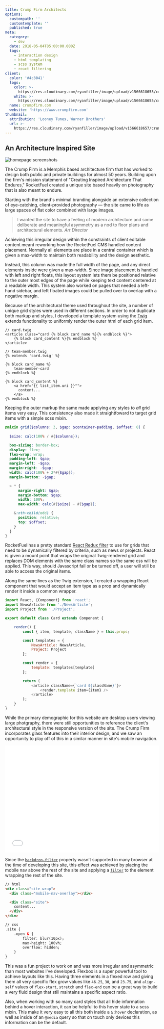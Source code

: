 ```yaml
---
title: Crump Firm Architects
options:
  custompath: ''
  customtemplate: ''
  published: true
meta:
  category:
    - dev
  date: 2018-05-04T05:00:00.000Z
  tags:
    - interaction design
    - html templating
    - scss system
    - react filtering
client:
  color: '#4c3041'
  logo:
    color: >-
      https://res.cloudinary.com/ryanfiller/image/upload/v1566618655/crump/crump-logo-color_rdtsuo.svg
    white: >-
      https://res.cloudinary.com/ryanfiller/image/upload/v1566618655/crump/crump-logo-white_h8atcd.svg
  name: crumpfirm.com
  website: 'https://www.crumpfirm.com'
thumbnail:
  attribution: 'Looney Tunes, Warner Brothers'
  url: >-
    https://res.cloudinary.com/ryanfiller/image/upload/v1566618657/crump/crump-looney-tunes_l7wkmr.gif
---
```


<PortfolioHeader>
  <h2>An Architecture Inspired Site</h2>
  <img src="../../images/uploads/crump-whole-homepage.png" alt="homepage screenshots" />
</PortfolioHeader>

<!--
<PortfolioHeader>
  <h2>An Architecture Inspired Site</h2>
  <img src="../../images/uploads/crump-whole-homepage.png" alt="homepage screenshots" />
</PortfolioHeader>
-->

The Crump Firm is a Memphis based architecture firm that has worked to design both public and private buildings for almost 50 years. Building upon the firm's mission statement of "Creating Inspired Architecture That Endures," RocketFuel created a unique site based heavily on photography that is also meant to endure.

Starting with the brand's minimal branding alongside an extensive collection of eye-catching, client-provided photography — the site came to life as large spaces of flat color combined with large images.

<!--
<PortfolioHeader>
  <h2>Architecture & Asymmetry</h2>
  <img src="../../images/uploads/crump-about-page.jpg" alt="about page screenshot showing asymmetric images" />
</PortfolioHeader>
-->

>I wanted the site to have a feeling of modern architecture and some deliberate and meaningful asymmetry as a nod to floor plans and architectural elements.
><cite>Art Director</cite>

Achieving this irregular design within the constraints of client editable content meant reworking how the RocketFuel CMS handled content placement. Normally all elements are place in a central container which is given a max-width to maintain both readability and the design aesthetic. 

Instead, this column was made the full width of the page, and any direct elements inside were given a max-width. Since image placement is handled with left and right floats, this layout system lets them be positioned relative to the outer most edges of the page while keeping text content centered at a readable width. This system also worked on pages that needed a left-hand sidebar, and left floated images could be pulled over to overlap with a negative margin.

<!--
<PortfolioHeader>
  <h2>Many Types of Grid Styles</h2>
  <img src="../../images/uploads/crump-grids.png" alt="projects, services, team, and news grids" />
</PortfolioHeader>
-->

Because of the architectural theme used throughout the site, a number of unique grid styles were used in different sections. In order to not duplicate both markup and styles, I developed a template system using the [Twig](https://twig.symfony.com/) extends functionality to uniformly render the outer html of each grid item.

``` twig
// card.twig
<article class="card {% block card_name %}{% endblock %}">
    {% block card_content %}{% endblock %}
</article>

// team-member.twig
{% extends 'card.twig' %}

{% block card_name %}
    team-member-card
{% endblock %}

{% block card_content %}
    <a href="{{ list_item.uri }}"">
      content...
    </a>
{% endblock %}
```

Keeping the outer markup the same made applying any styles to _all_ grid items very easy. This consistency also made it straightfoward to target grid items with a simple scss mixin.

``` scss
@mixin grid($columns: 3, $gap: $container-padding, $offset: 0) {
    
  $size: calc(100% / #{$columns});

  box-sizing: border-box;
  display: flex;
  flex-wrap: wrap;
  padding-left: $gap;
  margin-left: -$gap;
  margin-right: -$gap;
  width: calc(100% + 2*#{$gap});
  margin-bottom: -$gap;

  > * {
      margin-right: $gap;
      margin-bottom: $gap;
      width: 100%;
      max-width: calc(#{$size} - #{$gap});

    &:nth-child(odd) {
      position: relative;
      top: $offset;
    }
  }
}
```

RocketFuel has a pretty standard [React Redux filter](https://www.npmjs.com/package/redux-filter) to use for grids that need to be dynamically filtered by criteria, such as news or projects. React is given a mount point that wraps the original Twig-rendered grid and replaces DOM elements with the same class names so the same css will be applied. This way, should Javascript fail or be turned off, a user will still be able to access the original items.

Along the same lines as the Twig extension, I created a wrapping React component that would accept an item type as a prop and dynamically render it inside a common wrapper.

``` javascript
import React, {Component} from 'react';
import NewsArticle from './NewsArticle';
import Project from './Project';

export default class Card extends Component {

    render() {
        const { item, template, className } = this.props;

        const templates = {
            NewsArticle: NewsArticle,
            Project: Project
        };

        const render = {
            template: templates[template]
        };

        return (
            <article className={`card ${className}`}>
                <render.template item={item} />
            </article>
        );
    }
}
```

<!--
<PortfolioHeader>
  <h2>Frosted Mobile Nav</h2>
  <img src="../../images/uploads/crump-mobile-nav.png" alt="screenshots of mobile nav" />
</PortfolioHeader>
-->

While the primary demographic for this website are desktop users viewing large photgraphy, there were still opportunities to reference the client's architectural style in the responsive version of the site. The Crump Firm incorporates glass features into their interior design, and we saw an opportunity to play off of this in a similar manner in site's mobile navigation.

<iframe height="350" style="width: 100%;" scrolling="no" title="Crump Navicon" src="//codepen.io/ryanfiller89/embed/gvMLJQ/?height=325&theme-id=0&default-tab=result" frameborder="no" allowtransparency="true" allowFullScreen={true}>
</iframe>

Since the [`backdrop-filter`](https://developer.mozilla.org/en-US/docs/Web/CSS/backdrop-filter) property wasn't supported in many browser at the time of developing this site, this effect was achieved by placing the mobile nav above the rest of the site and applying a [`filter`](https://developer.mozilla.org/en-US/docs/Web/CSS/filter) to the element wrapping the rest of the site.

``` html
// html
<div class="site-wrap">
  <div class="mobile-nav-overlay"></div>

  <div class="site">
    content...
  </div>
</div>

// css
.site {
    .open & {
        filter: blur(10px);
        max-height: 100vh;
        overflow: hidden;
    }
}
```

<!--
<PortfolioHeader>
  <h2>Takeaways From This Project</h2>
  <img src="../../images/uploads/crump-grid-and-active-hover.png" alt="grid and mobile hover state" />
</PortfolioHeader>
-->

This was a fun project to work on and was more irregular and asymmetric than most websites I've developed. Flexbox is a super powerful tool to achieve layouts like this. Having three elements in a flexed row and giving them all very specific flex grow values like `46.25`, `30`, and `23.75`, and `align-self` values of `flex-start`, `stretch` and `flex-end` can be a great way to build a very fluid design that still maintains a specific aspect ratio.

Also, when working with so many card styles that all hide information behind a hover interaction, it can be helpful to this hover state to a scss mixin. This make it very easy to all this both inside a `&:hover` declaration, as well as inside of an `@media` query so that on touch only devices this information can be the default.
